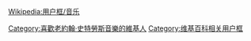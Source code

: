 {{Userbox
  |id=[[檔案:Johann Strauss I (2).jpg|50px]]
  |id-c=blue
  |info=這個用戶喜歡聽'''[[老約翰·史特勞斯]]'''的作品。
  |info-c=white
  |info-s=10
  |border-c=black
}}
<includeonly>[[Category:喜歡老約翰·史特勞斯音樂的維基人]]</includeonly>
<noinclude>{{Clear}}[[Wikipedia:用户框/音乐]][[Category:维基百科相关用户框]]</noinclude>